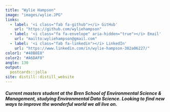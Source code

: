```yaml
---
title: "Wylie Hampson"
image: "images/wylie.JPG"
links:
  - label: '<i class="fab fa-github"></i> GitHub'
    url: "https://github.com/wyliehampson"
  - label: '<i class="fa fa-envelope" aria-hidden="true"></i> Email'
    url: "mailto:wyliehampson@gmail.com"
  - label: '<i class="fab fa-linkedin"></i> LinkedIn'
    url: "https://www.linkedin.com/in/wylie-hampson-382a06227/"
color1: "#48B8E8"
color2: "#A6DAF0"
angle: 130
output:
  postcards::jolla
site: distill::distill_website
---
```

 
##### Current masters student at the Bren School of Environmental Science & Management, studying Environmental Data Science. Looking to find new ways to improve the wonderful world we all live on.

